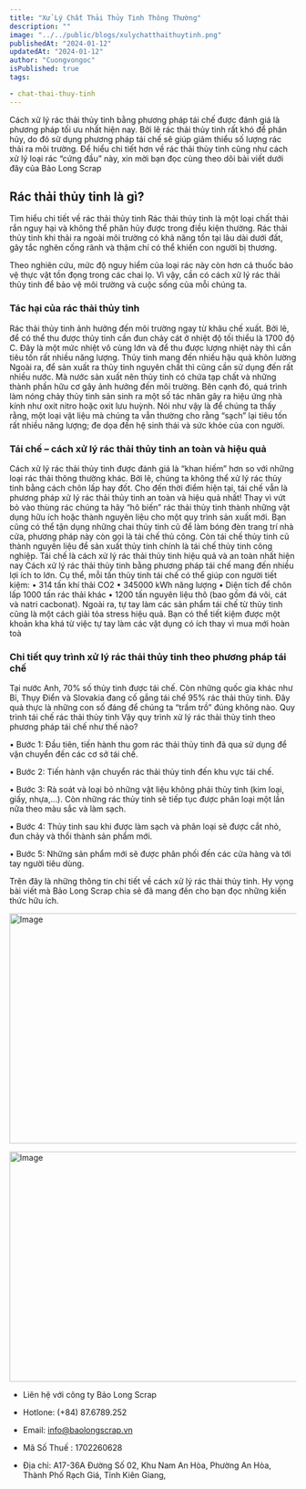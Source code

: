 ```yaml
---
title: "Xử Lý Chất Thải Thủy Tinh Thông Thường"
description: ""
image: "../../public/blogs/xulychatthaithuytinh.png"
publishedAt: "2024-01-12"
updatedAt: "2024-01-12"
author: "Cuongvongoc"
isPublished: true
tags:

- chat-thai-thuy-tinh
---
```




Cách xử lý rác thải thủy tinh bằng phương pháp tái chế được đánh giá là phương pháp tối ưu nhất hiện nay. Bởi lẽ rác thải thủy tinh rất khó để phân hủy, do đó sử dụng phương pháp tái chế sẽ giúp giảm thiểu số lượng rác thải ra môi trường. Để hiểu chi tiết hơn về rác thải thủy tinh cũng như cách xử lý loại rác “cứng đầu” này, xin mời bạn đọc cùng theo dõi bài viết dưới đây của Bảo Long Scrap

## Rác thải thủy tinh là gì?

Tìm hiểu chi tiết về rác thải thủy tinh
Rác thải thủy tinh là một loại chất thải rắn nguy hại và không thể phân hủy được trong điều kiện thường. Rác thải thủy tinh khi thải ra ngoài môi trường có khả năng tồn tại lâu dài dưới đất, gây tắc nghẽn cống rãnh và thậm chí có thể khiến con người bị thương. 

Theo nghiên cứu, mức độ nguy hiểm của loại rác này còn hơn cả thuốc bảo vệ thực vật tồn đọng trong các chai lọ. Vì vậy, cần có cách xử lý rác thải thủy tinh để bảo vệ môi trường và cuộc sống của mỗi chúng ta.

### Tác hại của rác thải thủy tinh

Rác thải thủy tinh ảnh hưởng đến môi trường ngay từ khâu chế xuất. Bởi lẽ, để có thể thu được thủy tinh cần đun chảy cát ở nhiệt độ tối thiểu là 1700 độ C. Đây là một mức nhiệt vô cùng lớn và để thu được lượng nhiệt này thì cần tiêu tốn rất nhiều năng lượng.
Thủy tinh mang đến nhiều hậu quả khôn lường
Ngoài ra, để sản xuất ra thủy tinh nguyên chất thì cũng cần sử dụng đến rất nhiều nước. Mà nước sản xuất nên thủy tinh có chứa tạp chất và những thành phần hữu cơ gây ảnh hưởng đến môi trường. Bên cạnh đó, quá trình làm nóng chảy thủy tinh sản sinh ra một số tác nhân gây ra hiệu ứng nhà kính như oxit nitro hoặc oxit lưu huỳnh. 
Nói như vậy là để chúng ta thấy rằng, một loại vật liệu mà chúng ta vẫn thường cho rằng “sạch” lại tiêu tốn rất nhiều năng lượng; đe dọa đến hệ sinh thái và sức khỏe của con người.


### Tái chế – cách xử lý rác thải thủy tinh an toàn và hiệu quả

Cách xử lý rác thải thủy tinh được đánh giá là “khan hiếm” hơn so với những loại rác thải thông thường khác. Bởi lẽ, chúng ta không thể xử lý rác thủy tinh bằng cách chôn lấp hay đốt. Cho đến thời điểm hiện tại, tái chế vẫn là phương pháp xử lý rác thải thủy tinh an toàn và hiệu quả nhất!
Thay vì vứt bỏ vào thùng rác chúng ta hãy “hô biến” rác thải thủy tinh thành những vật dụng hữu ích hoặc thành nguyên liệu cho một quy trình sản xuất mới. Bạn cũng có thể tận dụng những chai thủy tinh cũ để làm bóng đèn trang trí nhà cửa, phương pháp này còn gọi là tái chế thủ công. Còn tái chế thủy tinh cũ thành nguyên liệu để sản xuất thủy tinh chính là tái chế thủy tinh công nghiệp.
Tái chế là cách xử lý rác thải thủy tinh hiệu quả và an toàn nhất hiện nay
Cách xử lý rác thải thủy tinh bằng phương pháp tái chế mang đến nhiều lợi ích to lớn. Cụ thể, mỗi tấn thủy tinh tái chế có thể giúp con người tiết kiệm: 
•	314 tấn khí thải CO2
•	345000 kWh năng lượng
•	Diện tích để chôn lấp 1000 tấn rác thải khác
•	1200 tấn nguyên liệu thô (bao gồm đá vôi, cát và natri cacbonat).
Ngoài ra, tự tay làm các sản phẩm tái chế từ thủy tinh cũng là một cách giải tỏa stress hiệu quả. Bạn có thể tiết kiệm được một khoản kha khá từ việc tự tay làm các vật dụng có ích thay vì mua mới hoàn toà


### Chi tiết quy trình xử lý rác thải thủy tinh theo phương pháp tái chế

Tại nước Anh, 70% số thủy tinh được tái chế. Còn những quốc gia khác như Bỉ, Thụy Điển và Slovakia đang cố gắng tái chế 95% rác thải thủy tinh. Đây quả thực là những con số đáng để chúng ta “trầm trồ” đúng không nào.
Quy trình tái chế rác thải thủy tinh
Vậy quy trình xử lý rác thải thủy tinh theo phương pháp tái chế như thế nào? 

•	Bước 1: Đầu tiên, tiến hành thu gom rác thải thủy tinh đã qua sử dụng để vận chuyển đến các cơ sở tái chế.

•	Bước 2: Tiến hành vận chuyển rác thải thủy tinh đến khu vực tái chế.

•	Bước 3: Rà soát và loại bỏ những vật liệu không phải thủy tinh (kim loại, giấy, nhựa,…). Còn những rác thủy tinh sẽ tiếp tục được phân loại một lần nữa theo màu sắc và làm sạch.

•	Bước 4: Thủy tinh sau khi được làm sạch và phân loại sẽ được cắt nhỏ, đun chảy và thổi thành sản phẩm mới. 

•	Bước 5: Những sản phẩm mới sẽ được phân phối đến các cửa hàng và tới tay người tiêu dùng. 

Trên đây là những thông tin chi tiết về cách xử lý rác thải thủy tinh. Hy vọng bài viết mà Bảo Long Scrap chia sẻ đã mang đến cho bạn đọc những kiến thức hữu ích. 

<Image
  src="/blogs/chatthaithuytinh1.jpg"
  width="718"
  height="404"
  alt="Image"
  sizes="100vw"
/>

<Image
  src="/blogs/chatthaithuytinh2.jpg"
  width="718"
  height="404"
  alt="Image"
  sizes="100vw"
/>


- Liên hệ với công ty Bảo Long Scrap

- Hotlone: (+84) 87.6789.252

- Email: info@baolongscrap.vn

- Mã Số Thuế : 1702260628

- Địa chỉ: A17-36A Đường Số 02, Khu Nam An Hòa, Phường An Hòa, Thành Phố Rạch Giá, Tỉnh Kiên Giang,